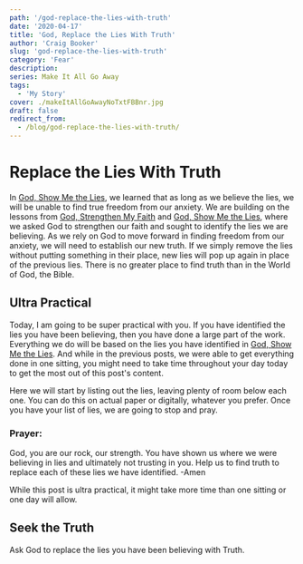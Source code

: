 ```yaml
---
path: '/god-replace-the-lies-with-truth'
date: '2020-04-17'
title: 'God, Replace the Lies With Truth'
author: 'Craig Booker'
slug: 'god-replace-the-lies-with-truth'
category: 'Fear'
description:
series: Make It All Go Away
tags:
  - 'My Story'
cover: ./makeItAllGoAwayNoTxtFBBnr.jpg
draft: false
redirect_from:
  - /blog/god-replace-the-lies-with-truth/
---
```


# Replace the Lies With Truth

In [God, Show Me the Lies](https://www.craigbooker.com/god-show-me-the-lies/), we learned that as long as we believe the lies, we will be unable to find true freedom from our anxiety. We are building on the lessons from [God, Strengthen My Faith](https://www.craigbooker.com/god-strengthen-my-faith/) and [God, Show Me the Lies](https://www.craigbooker.com/god-show-me-the-lies/), where we asked God to strengthen our faith and sought to identify the lies we are believing. As we rely on God to move forward in finding freedom from our anxiety, we will need to establish our new truth. If we simply remove the lies without putting something in their place, new lies will pop up again in place of the previous lies. There is no greater place to find truth than in the World of God, the Bible.

## Ultra Practical

Today, I am going to be super practical with you. If you have identified the lies you have been believing, then you have done a large part of the work. Everything we do will be based on the lies you have identified in [God, Show Me the Lies](https://www.craigbooker.com/god-show-me-the-lies/). And while in the previous posts, we were able to get everything done in one sitting, you might need to take time throughout your day today to get the most out of this post's content.

Here we will start by listing out the lies, leaving plenty of room below each one. You can do this on actual paper or digitally, whatever you prefer. Once you have your list of lies, we are going to stop and pray.

### Prayer:

God, you are our rock, our strength. You have shown us where we were believing in lies and ultimately not trusting in you. Help us to find truth to replace each of these lies we have identified.
-Amen

While this post is ultra practical, it might take more time than one sitting or one day will allow.

## Seek the Truth

Ask God to replace the lies you have been believing with Truth.
